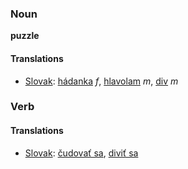 ===Noun===
'''puzzle'''
====Translations====
*[[Slovak]]: [[hádanka]] ''f'', [[hlavolam]] ''m'', [[div]] ''m''
===Verb===
====Translations====
*[[Slovak]]: [[čudovať sa]], [[diviť sa]]